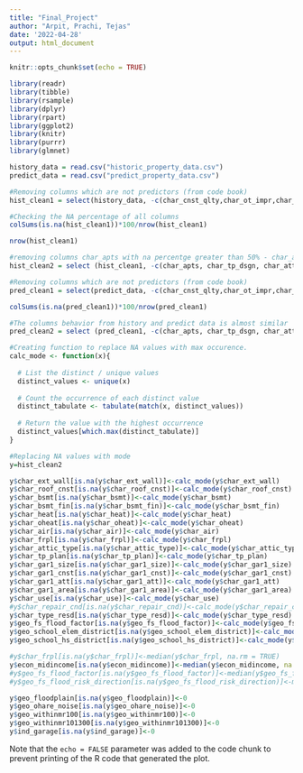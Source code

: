 ---
title: "Final_Project"
author: "Arpit, Prachi, Tejas"
date: '2022-04-28'
output: html_document
---

```{r setup, include=FALSE}
knitr::opts_chunk$set(echo = TRUE)

library(readr)
library(tibble)
library(rsample)
library(dplyr)
library(rpart)
library(ggplot2)
library(knitr)
library(purrr)
library(glmnet)
```


```{r}
history_data = read.csv("historic_property_data.csv")
predict_data = read.csv("predict_property_data.csv")
```



```{r}
#Removing columns which are not predictors (from code book)
hist_clean1 = select(history_data, -c(char_cnst_qlty,char_ot_impr,char_renovation,char_repair_cnd,char_site,geo_black_perc,geo_fips,geo_his_perc,geo_municipality,geo_other_perc,geo_property_city,geo_property_zip,geo_white_perc,ind_large_home,meta_cdu,meta_class,meta_certified_est_bldg,meta_certified_est_land,geo_asian_perc,geo_tract_pop,meta_deed_type))

#Checking the NA percentage of all columns
colSums(is.na(hist_clean1))*100/nrow(hist_clean1)

nrow(hist_clean1)

#removing columns char_apts with na percentge greater than 50% - char_apts, char_tp_dsgn, char_attic_fnsh, char_porch
hist_clean2 = select (hist_clean1, -c(char_apts, char_tp_dsgn, char_attic_fnsh, char_porch))
```
```{r}
#Removing columns which are not predictors (from code book)
pred_clean1 = select(predict_data, -c(char_cnst_qlty,char_ot_impr,char_renovation,char_repair_cnd,char_site,geo_black_perc,geo_fips,geo_his_perc,geo_municipality,geo_other_perc,geo_property_city,geo_property_zip,geo_white_perc,ind_large_home,meta_cdu,meta_class,meta_certified_est_bldg,meta_certified_est_land,geo_asian_perc,geo_tract_pop,meta_deed_type))

colSums(is.na(pred_clean1))*100/nrow(pred_clean1)

#The columns behavior from history and predict data is almost similar
pred_clean2 = select (pred_clean1, -c(char_apts, char_tp_dsgn, char_attic_fnsh, char_porch))
```
```{r}
#Creating function to replace NA values with max occurence. 
calc_mode <- function(x){
  
  # List the distinct / unique values
  distinct_values <- unique(x)
  
  # Count the occurrence of each distinct value
  distinct_tabulate <- tabulate(match(x, distinct_values))
  
  # Return the value with the highest occurrence
  distinct_values[which.max(distinct_tabulate)]
}
```
```{r}
#Replacing NA values with mode
y=hist_clean2

y$char_ext_wall[is.na(y$char_ext_wall)]<-calc_mode(y$char_ext_wall)
y$char_roof_cnst[is.na(y$char_roof_cnst)]<-calc_mode(y$char_roof_cnst)
y$char_bsmt[is.na(y$char_bsmt)]<-calc_mode(y$char_bsmt)
y$char_bsmt_fin[is.na(y$char_bsmt_fin)]<-calc_mode(y$char_bsmt_fin)
y$char_heat[is.na(y$char_heat)]<-calc_mode(y$char_heat)
y$char_oheat[is.na(y$char_oheat)]<-calc_mode(y$char_oheat)
y$char_air[is.na(y$char_air)]<-calc_mode(y$char_air)
y$char_frpl[is.na(y$char_frpl)]<-calc_mode(y$char_frpl)
y$char_attic_type[is.na(y$char_attic_type)]<-calc_mode(y$char_attic_type)
y$char_tp_plan[is.na(y$char_tp_plan)]<-calc_mode(y$char_tp_plan)
y$char_gar1_size[is.na(y$char_gar1_size)]<-calc_mode(y$char_gar1_size)
y$char_gar1_cnst[is.na(y$char_gar1_cnst)]<-calc_mode(y$char_gar1_cnst)
y$char_gar1_att[is.na(y$char_gar1_att)]<-calc_mode(y$char_gar1_att)
y$char_gar1_area[is.na(y$char_gar1_area)]<-calc_mode(y$char_gar1_area)
y$char_use[is.na(y$char_use)]<-calc_mode(y$char_use)
#y$char_repair_cnd[is.na(y$char_repair_cnd)]<-calc_mode(y$char_repair_cnd)
y$char_type_resd[is.na(y$char_type_resd)]<-calc_mode(y$char_type_resd)
y$geo_fs_flood_factor[is.na(y$geo_fs_flood_factor)]<-calc_mode(y$geo_fs_flood_factor)
y$geo_school_elem_district[is.na(y$geo_school_elem_district)]<-calc_mode(y$geo_school_elem_district)
y$geo_school_hs_district[is.na(y$geo_school_hs_district)]<-calc_mode(y$geo_school_hs_district)

#y$char_frpl[is.na(y$char_frpl)]<-median(y$char_frpl, na.rm = TRUE)
y$econ_midincome[is.na(y$econ_midincome)]<-median(y$econ_midincome, na.rm = TRUE)
#y$geo_fs_flood_factor[is.na(y$geo_fs_flood_factor)]<-median(y$geo_fs_flood_factor, na.rm = TRUE)
#y$geo_fs_flood_risk_direction[is.na(y$geo_fs_flood_risk_direction)]<-median(y$geo_fs_flood_risk_direction, na.rm = TRUE)

y$geo_floodplain[is.na(y$geo_floodplain)]<-0
y$geo_ohare_noise[is.na(y$geo_ohare_noise)]<-0
y$geo_withinmr100[is.na(y$geo_withinmr100)]<-0
y$geo_withinmr101300[is.na(y$geo_withinmr101300)]<-0
y$ind_garage[is.na(y$ind_garage)]<-0
```

Note that the `echo = FALSE` parameter was added to the code chunk to prevent printing of the R code that generated the plot.
